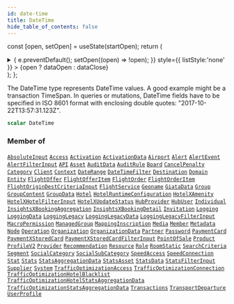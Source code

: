```yaml
---
id: date-time
title: DateTime
hide_table_of_contents: false
---
```






const [open, setOpen] = useState(startOpen);
return (
<details {...(open ? { open: true } : {})} className="details" style={{ border:'none', boxShadow:'none', background:'var(--ifm-background-color)' }}>
<summary
onClick={(e) => {
e.preventDefault();
setOpen((open) => !open);
}}
style={{ listStyle:'none' }} >
{open ? dataOpen : dataClose}
</summary>
{open && children}
</details>
);
};

The DateTime type represents DateTime values. A good example might be a transaction TimeSpan.
In queries or mutations, DateTime fields have to be specified in ISO 8601 format with enclosing double quotes: "2017-10-22T13:57:31.123Z".

```graphql
scalar DateTime
```

### Member of

[`AbsoluteInput`](/api/inputs/absolute-input) <Badge class="badge badge--secondary" text="input"/><Bullet />[`Access`](/api/objects/access) <Badge class="badge badge--secondary" text="object"/><Bullet />[`Activation`](/api/objects/activation) <Badge class="badge badge--secondary" text="object"/><Bullet />[`ActivationData`](/api/objects/activation-data) <Badge class="badge badge--secondary" text="object"/><Bullet />[`Airport`](/api/objects/airport) <Badge class="badge badge--secondary" text="object"/><Bullet />[`Alert`](/api/objects/alert) <Badge class="badge badge--secondary" text="object"/><Bullet />[`AlertEvent`](/api/objects/alert-event) <Badge class="badge badge--secondary" text="object"/><Bullet />[`AlertFilterInput`](/api/inputs/alert-filter-input) <Badge class="badge badge--secondary" text="input"/><Bullet />[`API`](/api/objects/api) <Badge class="badge badge--secondary" text="object"/><Bullet />[`Asset`](/api/objects/asset) <Badge class="badge badge--secondary" text="object"/><Bullet />[`AuditData`](/api/objects/audit-data) <Badge class="badge badge--secondary" text="object"/><Bullet />[`AuditRule`](/api/objects/audit-rule) <Badge class="badge badge--secondary" text="object"/><Bullet />[`Board`](/api/objects/board) <Badge class="badge badge--secondary" text="object"/><Bullet />[`CancelPenalty`](/api/objects/cancel-penalty) <Badge class="badge badge--secondary" text="object"/><Bullet />[`Category`](/api/objects/category) <Badge class="badge badge--secondary" text="object"/><Bullet />[`Client`](/api/objects/client) <Badge class="badge badge--secondary" text="object"/><Bullet />[`Context`](/api/objects/context) <Badge class="badge badge--secondary" text="object"/><Bullet />[`DateRange`](/api/inputs/date-range) <Badge class="badge badge--secondary" text="input"/><Bullet />[`DateTimeFilter`](/api/inputs/date-time-filter) <Badge class="badge badge--secondary" text="input"/><Bullet />[`Destination`](/api/objects/destination) <Badge class="badge badge--secondary" text="object"/><Bullet />[`Domain`](/api/objects/domain) <Badge class="badge badge--secondary" text="object"/><Bullet />[`Entity`](/api/objects/entity) <Badge class="badge badge--secondary" text="object"/><Bullet />[`FlightOffer`](/api/objects/flight-offer) <Badge class="badge badge--secondary" text="object"/><Bullet />[`FlightOfferItem`](/api/objects/flight-offer-item) <Badge class="badge badge--secondary" text="object"/><Bullet />[`FlightOrder`](/api/objects/flight-order) <Badge class="badge badge--secondary" text="object"/><Bullet />[`FlightOrderItem`](/api/objects/flight-order-item) <Badge class="badge badge--secondary" text="object"/><Bullet />[`FlightOriginDestCriteriaInput`](/api/inputs/flight-origin-dest-criteria-input) <Badge class="badge badge--secondary" text="input"/><Bullet />[`FlightService`](/api/objects/flight-service) <Badge class="badge badge--secondary" text="object"/><Bullet />[`Geoname`](/api/objects/geoname) <Badge class="badge badge--secondary" text="object"/><Bullet />[`GiataData`](/api/objects/giata-data) <Badge class="badge badge--secondary" text="object"/><Bullet />[`Group`](/api/objects/group) <Badge class="badge badge--secondary" text="object"/><Bullet />[`GroupContent`](/api/objects/group-content) <Badge class="badge badge--secondary" text="object"/><Bullet />[`GroupData`](/api/objects/group-data) <Badge class="badge badge--secondary" text="object"/><Bullet />[`Hotel`](/api/objects/hotel) <Badge class="badge badge--secondary" text="object"/><Bullet />[`HotelRuntimeConfiguration`](/api/objects/hotel-runtime-configuration) <Badge class="badge badge--secondary" text="object"/><Bullet />[`HotelXAmenity`](/api/objects/hotel-xamenity) <Badge class="badge badge--secondary" text="object"/><Bullet />[`HotelXHotelFilterInput`](/api/inputs/hotel-xhotel-filter-input) <Badge class="badge badge--secondary" text="input"/><Bullet />[`HotelXUpdateStatus`](/api/objects/hotel-xupdate-status) <Badge class="badge badge--secondary" text="object"/><Bullet />[`HubProvider`](/api/objects/hub-provider) <Badge class="badge badge--secondary" text="object"/><Bullet />[`HubUser`](/api/objects/hub-user) <Badge class="badge badge--secondary" text="object"/><Bullet />[`Individual`](/api/objects/individual) <Badge class="badge badge--secondary" text="object"/><Bullet />[`InsightsXBookingAggregation`](/api/objects/insights-xbooking-aggregation) <Badge class="badge badge--secondary" text="object"/><Bullet />[`InsightsXBookingDetail`](/api/objects/insights-xbooking-detail) <Badge class="badge badge--secondary" text="object"/><Bullet />[`Invitation`](/api/objects/invitation) <Badge class="badge badge--secondary" text="object"/><Bullet />[`Logging`](/api/objects/logging) <Badge class="badge badge--secondary" text="object"/><Bullet />[`LoggingData`](/api/objects/logging-data) <Badge class="badge badge--secondary" text="object"/><Bullet />[`LoggingLegacy`](/api/objects/logging-legacy) <Badge class="badge badge--secondary" text="object"/><Bullet />[`LoggingLegacyData`](/api/objects/logging-legacy-data) <Badge class="badge badge--secondary" text="object"/><Bullet />[`LoggingLegacyFilterInput`](/api/inputs/logging-legacy-filter-input) <Badge class="badge badge--secondary" text="input"/><Bullet />[`MacroPermission`](/api/objects/macro-permission) <Badge class="badge badge--secondary" text="object"/><Bullet />[`ManagedGroup`](/api/objects/managed-group) <Badge class="badge badge--secondary" text="object"/><Bullet />[`MappingInscription`](/api/objects/mapping-inscription) <Badge class="badge badge--secondary" text="object"/><Bullet />[`Media`](/api/objects/media) <Badge class="badge badge--secondary" text="object"/><Bullet />[`Member`](/api/objects/member) <Badge class="badge badge--secondary" text="object"/><Bullet />[`Metadata`](/api/objects/metadata) <Badge class="badge badge--secondary" text="object"/><Bullet />[`Node`](/api/interfaces/node) <Badge class="badge badge--secondary" text="interface"/><Bullet />[`Operation`](/api/objects/operation) <Badge class="badge badge--secondary" text="object"/><Bullet />[`Organization`](/api/objects/organization) <Badge class="badge badge--secondary" text="object"/><Bullet />[`OrganizationData`](/api/objects/organization-data) <Badge class="badge badge--secondary" text="object"/><Bullet />[`Partner`](/api/objects/partner) <Badge class="badge badge--secondary" text="object"/><Bullet />[`Password`](/api/objects/password) <Badge class="badge badge--secondary" text="object"/><Bullet />[`PaymentCard`](/api/objects/payment-card) <Badge class="badge badge--secondary" text="object"/><Bullet />[`PaymentXStoredCard`](/api/objects/payment-xstored-card) <Badge class="badge badge--secondary" text="object"/><Bullet />[`PaymentXStoredCardFilterInput`](/api/inputs/payment-xstored-card-filter-input) <Badge class="badge badge--secondary" text="input"/><Bullet />[`PointOfSale`](/api/objects/point-of-sale) <Badge class="badge badge--secondary" text="object"/><Bullet />[`Product`](/api/objects/product) <Badge class="badge badge--secondary" text="object"/><Bullet />[`ProfileV2`](/api/objects/profile-v2) <Badge class="badge badge--secondary" text="object"/><Bullet />[`Provider`](/api/objects/provider) <Badge class="badge badge--secondary" text="object"/><Bullet />[`Recommendation`](/api/objects/recommendation) <Badge class="badge badge--secondary" text="object"/><Bullet />[`Resource`](/api/objects/resource) <Badge class="badge badge--secondary" text="object"/><Bullet />[`Role`](/api/objects/role) <Badge class="badge badge--secondary" text="object"/><Bullet />[`RoomStatic`](/api/objects/room-static) <Badge class="badge badge--secondary" text="object"/><Bullet />[`SearchCriteria`](/api/objects/search-criteria) <Badge class="badge badge--secondary" text="object"/><Bullet />[`Segment`](/api/objects/segment) <Badge class="badge badge--secondary" text="object"/><Bullet />[`SocialCategory`](/api/objects/social-category) <Badge class="badge badge--secondary" text="object"/><Bullet />[`SocialSubCategory`](/api/objects/social-sub-category) <Badge class="badge badge--secondary" text="object"/><Bullet />[`SpeedAccess`](/api/objects/speed-access) <Badge class="badge badge--secondary" text="object"/><Bullet />[`SpeedConnection`](/api/objects/speed-connection) <Badge class="badge badge--secondary" text="object"/><Bullet />[`Stat`](/api/objects/stat) <Badge class="badge badge--secondary" text="object"/><Bullet />[`Stats`](/api/objects/stats) <Badge class="badge badge--secondary" text="object"/><Bullet />[`StatsAggregationData`](/api/objects/stats-aggregation-data) <Badge class="badge badge--secondary" text="object"/><Bullet />[`StatsAsset`](/api/objects/stats-asset) <Badge class="badge badge--secondary" text="object"/><Bullet />[`StatsData`](/api/objects/stats-data) <Badge class="badge badge--secondary" text="object"/><Bullet />[`StatsFilterInput`](/api/inputs/stats-filter-input) <Badge class="badge badge--secondary" text="input"/><Bullet />[`Supplier`](/api/objects/supplier) <Badge class="badge badge--secondary" text="object"/><Bullet />[`System`](/api/objects/system) <Badge class="badge badge--secondary" text="object"/><Bullet />[`TrafficOptimizationAccess`](/api/objects/traffic-optimization-access) <Badge class="badge badge--secondary" text="object"/><Bullet />[`TrafficOptimizationConnection`](/api/objects/traffic-optimization-connection) <Badge class="badge badge--secondary" text="object"/><Bullet />[`TrafficOptimizationHotelBlacklist`](/api/objects/traffic-optimization-hotel-blacklist) <Badge class="badge badge--secondary" text="object"/><Bullet />[`TrafficOptimizationHotelStatsAggregationData`](/api/objects/traffic-optimization-hotel-stats-aggregation-data) <Badge class="badge badge--secondary" text="object"/><Bullet />[`TrafficOptimizationStatsAggregationData`](/api/objects/traffic-optimization-stats-aggregation-data) <Badge class="badge badge--secondary" text="object"/><Bullet />[`Transactions`](/api/objects/transactions) <Badge class="badge badge--secondary" text="object"/><Bullet />[`TransportDeparture`](/api/objects/transport-departure) <Badge class="badge badge--secondary" text="object"/><Bullet />[`UserProfile`](/api/objects/user-profile) <Badge class="badge badge--secondary" text="object"/>
